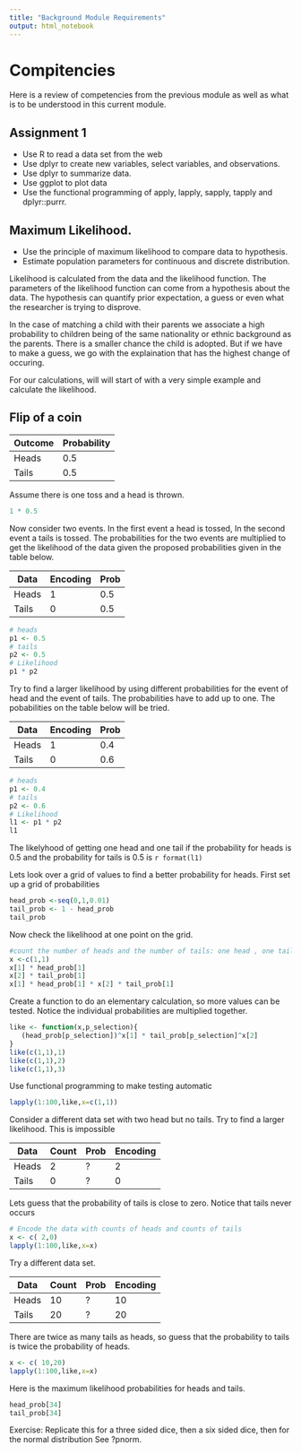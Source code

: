 ```yaml
---
title: "Background Module Requirements"
output: html_notebook
---
```


# Compitencies
Here is a review of competencies from the previous module as well as
what is to be understood in this current module.

## Assignment 1
* Use R to read a data set from the web
* Use dplyr to create new variables, select variables, and observations.
* Use dplyr to summarize data.
* Use ggplot to plot data
* Use the functional programming of apply, lapply, sapply, tapply and dplyr::purrr.

## Maximum Likelihood.
* Use the principle of maximum likelihood to compare data to hypothesis. 
* Estimate population parameters for continuous and discrete distribution. 

Likelihood is calculated from the data and the likelihood function.
The parameters of the likelihood function can come from 
a hypothesis about the data.  The hypothesis can quantify
prior expectation, a guess or even what the researcher is trying to 
disprove.  

In the case of matching a child with their parents we associate a 
high probability to children being of the same nationality or 
ethnic background as the parents.  There is a smaller chance the 
child is adopted.  But if we have to make a guess, we go with the 
explaination that has the highest change of occuring.

For our calculations, will will start of with a very simple example and 
calculate the likelihood.

## Flip of a coin

Outcome   | Probability
----------|------------
Heads     | 0.5
Tails     | 0.5

Assume there is one toss and a head is thrown.
```r
1 * 0.5
```
Now consider two events.  In the first event a head is tossed,
In the second event a tails is tossed.  The probabilities for the 
two events are multiplied to get the likelihood of the data given the
proposed probabilities given in the table below.

Data | Encoding | Prob
-----|----------|-----
Heads| 1        |  0.5
Tails| 0        |  0.5


```r
# heads
p1 <- 0.5
# tails
p2 <- 0.5
# Likelihood
p1 * p2
```
Try to find a larger likelihood by using different probabilities for
the event of head and the event of tails.  The probabilities have to 
add up to one. The pobabilities on the table below will be tried.

Data | Encoding | Prob
-----|----------|-----
Heads| 1        |  0.4
Tails| 0        |  0.6
```r
# heads
p1 <- 0.4
# tails
p2 <- 0.6
# Likelihood
l1 <- p1 * p2
l1

```
The likelyhood of getting one head and one tail if the probability for 
heads is 0.5 and the probability for tails is 0.5 is `r format(l1)`

Lets look over a grid of values to find a better probability for heads.
First set up a grid of probabilities
```r
head_prob <-seq(0,1,0.01)
tail_prob <- 1 - head_prob
tail_prob
```
Now check the likelihood at one point on the grid.  
```r
#count the number of heads and the number of tails: one head , one tail
x <-c(1,1)
x[1] * head_prob[1]
x[2] * tail_prob[1]
x[1] * head_prob[1] * x[2] * tail_prob[1]
```
Create a function to do an elementary calculation, so more values can be tested.
Notice the individual probabilities are multiplied together.
```r
like <- function(x,p_selection){
   (head_prob[p_selection])^x[1] * tail_prob[p_selection]^x[2] 
}
like(c(1,1),1)
like(c(1,1),2)
like(c(1,1),3)
```
Use functional programming to make testing automatic
```r
lapply(1:100,like,x=c(1,1))
```

Consider a different data set with two head but no tails.
Try to find a larger likelihood. This is impossible

Data | Count    | Prob  | Encoding
-----|----------|-------|---------
Heads| 2        |  ?    | 2 
Tails| 0        |  ?    | 0

Lets guess that the probability of tails is close to zero.  Notice that tails never occurs
```r
# Encode the data with counts of heads and counts of tails
x <- c( 2,0)
lapply(1:100,like,x=x)
```


Try a different data set.

Data | Count    | Prob  | Encoding
-----|----------|-------|---------
Heads| 10        |  ?    | 10
Tails| 20        |  ?    | 20

There are twice as many tails as heads, so guess that the probability to tails is twice the probability of heads.
```r
x <- c( 10,20)
lapply(1:100,like,x=x)
```

Here is the maximum likelihood probabilities for heads and tails.
```r
head_prob[34]
tail_prob[34]
```
Exercise:
Replicate this for a three sided dice, then a six sided dice, then for the normal distribution
See ?pnorm.





